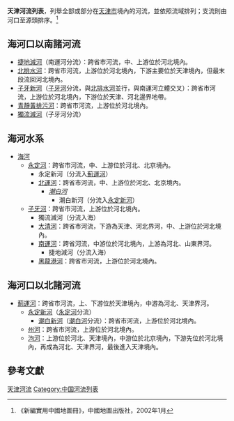'''天津河流列表'''，列舉全部或部分在[[天津市|天津市]]境內的河流，並依照流域排列；支流則由河口至源頭排序。<ref>《新編實用中國地圖冊》，中國地圖出版社，2002年1月</ref>

==海河口以南諸河流==
*[[捷地減河|捷地減河]]（南運河分流）：跨省市河流，中、上游位於河北境內。
*[[北排水河|北排水河]]：跨省市河流，上游位於河北境內，下游主要位於天津境內，但最末段流回河北境內。
*[[子牙新河|子牙新河]]（[[子牙河|子牙河]]分流，與[[北排水河|北排水河]]並行，與南運河立體交叉）：跨省市河流，上游位於河北境內，下游位於天津、河北邊界地帶。
*[[青靜黃排污河|青靜黃排污河]]：跨省市河流，上游位於河北境內。
*[[獨流減河|獨流減河]]（子牙河分流）

==海河水系==
*[[海河|海河]]
**[[永定河|永定河]]：跨省市河流，中、上游位於河北、北京境內。
***永定新河（分流入[[薊運河|薊運河]]）
***[[北運河|北運河]]：跨省市河流，中、上游位於河北、北京境內。
****''[[潮白河|潮白河]]''
*****潮白新河（分流入[[永定新河|永定新河]]）
**[[子牙河|子牙河]]：跨省市河流，上游位於河北境內。
***獨流減河（分流入海）
***[[大清河|大清河]]：跨省市河流，下游為天津、河北界河，中、上游位於河北境內。
***[[南運河|南運河]]：跨省河流，中游位於河北境內，上游為河北、山東界河。
****捷地減河（分流入海）
***[[黑龍港河|黑龍港河]]：跨省市河流，上游位於河北境內。

==海河口以北諸河流==
*[[薊運河|薊運河]]：跨省市河流，上、下游位於天津境內，中游為河北、天津界河。
**[[永定新河|永定新河]]（[[永定河|永定河]]分流）
***[[潮白新河|潮白新河]]（[[潮白河|潮白河]]分流）：跨省市河流，上游位於河北境內。
**[[州河_(薊運河)|州河]]：跨省市河流，上游位於河北境內。
**[[泃河|泃河]]：上游位於河北、天津境內，中游位於北京境內，下游先位於河北境內，再成為河北、天津界河，最後進入天津境內。

==參考文獻==
{{reflist}}

{{中國河流}}

[[Category:天津河流|]]
[[Category:中国河流列表|Category:中国河流列表]]